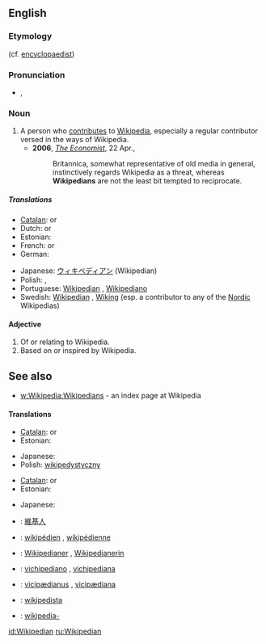 ==English==

===Etymology===
{{suffix|Wikipedia|ian}} (cf. [[encyclopaedist]])

===Pronunciation===
* {{IPA|/wɪ.kɪˈpi:.dɪ.ən/}}, {{SAMPA|/wI.kI"pi:.dI.@n/}}

===Noun===
{{en-noun}}

# A person who [[contribute]]s to [[Wikipedia]], especially a regular contributor versed in the ways of Wikipedia.
#* '''2006''', ''[[w:The Economist|The Economist]]'', 22 Apr.,
#*: Britannica, somewhat representative of old media in general, instinctively regards Wikipedia as a threat, whereas '''Wikipedians''' are not the least bit tempted to reciprocate.

=====Translations=====
{{trans-top|a person who uses, edits, or contributes to Wikipedia}}
* [[Catalan]]: {{t|ca|viquipedista|m}} or {{f}}
* Dutch: {{t|nl|Wikipediaan|m}} or {{f}}
* Estonian: {{t|et|vikipedist}}
* French: {{t|fr|Wikipédiste|m}} or {{f}}
* German: {{t|de|Wikipedianer|m}}
{{trans-mid}}
* Japanese: [[ウィキペディアン]] (Wikipedian)
* Polish: {{t+|pl|wikipedysta|m}}, {{t|pl|wikipedystka|f}}
* Portuguese: [[#Portuguese|Wikipedian]] {{c}}, [[Wikipediano]]
* Swedish: [[#Swedish|Wikipedian]] {{c}}, [[Wiking]] {{c}} (esp. a contributor to any of the [[Nordic]] Wikipedias)
{{trans-bottom}}

====Adjective====
{{en-adj|-}}

# Of or relating to Wikipedia.
# Based on or inspired by Wikipedia.

==See also==
*[[w:Wikipedia:Wikipedians]] - an index page at Wikipedia

====Translations====
{{trans-top|of or relating to Wikipedia}}
* [[Catalan]]: {{t|ca|Viquipedista|m}} or {{f}}
* Estonian: {{t|et|vikipeediline}}
{{trans-mid}}
* Japanese: {{t|ja|ウィキペディアの|tr=wikipedia no|sc=Jpan}}
* Polish: [[wikipedystyczny]] {{m}}
{{trans-bottom}}

{{trans-top|based on or inspired by Wikipedia}}
* [[Catalan]]: {{t|ca|Viquipedista|m}} or {{f}}
* Estonian: {{t|et|vikipeediline}}
{{trans-mid}}
* Japanese: {{t|ja|ウィキペディアの|tr=wikipedia no|sc=Jpan}}
{{trans-bottom}}

{{checktrans-top}}
* {{ttbc|Chinese}}: [[維基人]]
* {{ttbc|French}}: [[wikipédien]] {{m}}, [[wikipédienne]] {{f}}
* {{ttbc|German}}: [[Wikipedianer]] {{m}}, [[Wikipedianerin]] {{f}}
* {{ttbc|Italian}}: [[vichipediano]] {{m}}, [[vichipediana]] {{f}}
{{checktrans-mid}}
* {{ttbc|Latin}}: [[vicipædianus]] {{m}}, [[vicipædiana]] {{f}}
* {{ttbc|Spanish}}: [[wikipedista]]
* {{ttbc|Swedish}}: [[wikipedia-]]
{{checktrans-bottom}}

[[id:Wikipedian]]
[[ru:Wikipedian]]